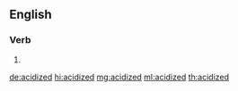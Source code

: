==English==

===Verb===
{{head|en|verb form}}

# {{en-past of|acidize}}

[[de:acidized]]
[[hi:acidized]]
[[mg:acidized]]
[[ml:acidized]]
[[th:acidized]]